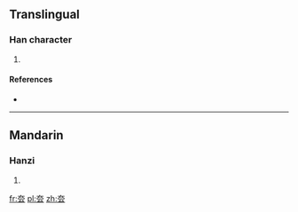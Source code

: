 ==Translingual==

===Han character===
{{Han char|rn=37|rad=大|as=04|sn=7|four=|canj=大一一戈 (KMMI)|ids=⿱[[大]][[云]]}}

# {{defn|Han|sort=大04}}

====References====
* {{Han ref|kx=0250.080|dkj=05863|dj=0509.160|hdz=10529.060|uh=593D|ud=22845}}

----

==Mandarin==

===Hanzi===
{{cmn-hanzi|pin=[[yùn]] ([[yun4]])|wg=yün<sup>4</sup>}}

# {{defn|lang=cmn|sort=大04}}

[[fr:夽]]
[[pl:夽]]
[[zh:夽]]